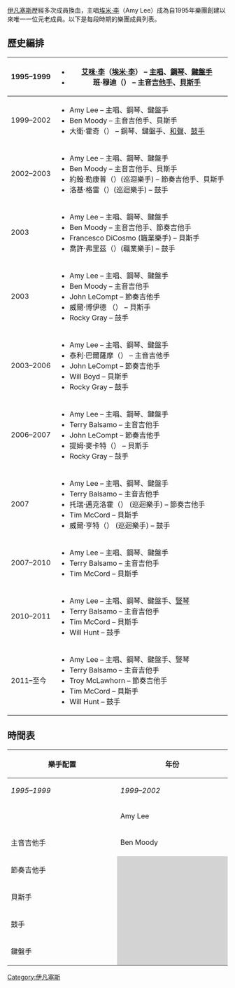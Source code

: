{{expand language|1=en|page=|time=2019-08-27T20:48:46+00:00}}
{{unreferenced|time=2019-08-27T20:48:46+00:00}}
[[伊凡塞斯|伊凡塞斯]]歷經多次成員換血，主唱[[埃米·李|埃米·李]]（Amy Lee）成為自1995年樂團創建以來唯一一位元老成員。以下是每段時期的樂團成員列表。

==歷史編排== 
{| class="toccolours" border=1 cellpadding=2 cellspacing=0 style="width:50%; margin:0 0 1em 1em; border-collapse:collapse; border:1px solid #E2E2E2;"
|-
! bgcolor="#E7EBEE" | 1995–1999
|
*[[埃米·李|艾咪·李]]（[[埃米·李|埃米·李]]） – [[主唱|主唱]]、[[鋼琴|鋼琴]]、[[鍵盤手|鍵盤手]]
*班·穆迪（{{tsl|en|Ben Moody|}}） – 主音[[吉他手|吉他手]]、[[貝斯手|貝斯手]]
|-
! bgcolor="#E7EBEE" | 1999–2002
|
*Amy Lee – 主唱、鋼琴、鍵盤手
*Ben Moody – 主音吉他手、貝斯手
*大衛·霍奇（{{tsl|en|David Hodges|}}） – 鋼琴、鍵盤手、[[和聲|和聲]]、[[鼓手|鼓手]]
|-
! bgcolor="#E7EBEE" | 2002–2003
|
*Amy Lee – 主唱、鋼琴、鍵盤手
*Ben Moody – 主音吉他手、貝斯手
*約翰·勒康普（{{tsl|en|John LeCompt|}}）(巡迴樂手) – 節奏吉他手、貝斯手
*洛基·格雷（{{tsl|en|Rocky Gray|}}）(巡迴樂手) – 鼓手
|-
! bgcolor="#E7EBEE" | 2003
|
*Amy Lee – 主唱、鋼琴、鍵盤手
*Ben Moody – 主音吉他手、節奏吉他手
*Francesco DiCosmo (職業樂手) – 貝斯手
*喬許·弗里茲（{{tsl|en|Josh Freese|}}）(職業樂手) – 鼓手
|-
! bgcolor="#E7EBEE" | 2003 
|
*Amy Lee – 主唱、鋼琴、鍵盤手
*Ben Moody – 主音吉他手 
*John LeCompt – 節奏吉他手
*威爾·博伊德 （{{tsl|en|Will Boyd|}}） – 貝斯手
*Rocky Gray – 鼓手
|- 
! bgcolor="#E7EBEE" | 2003–2006
|
*Amy Lee – 主唱、鋼琴、鍵盤手
*泰利·巴爾薩摩（{{tsl|en|Terry Balsamo|}}） – 主音吉他手
*John LeCompt – 節奏吉他手
*Will Boyd – 貝斯手
*Rocky Gray – 鼓手
|-
! bgcolor="#E7EBEE" | 2006–2007 
|
*Amy Lee – 主唱、鋼琴、鍵盤手
*Terry Balsamo – 主音吉他手
*John LeCompt – 節奏吉他手
*提姆·麥卡特（{{tsl|en|Tim McCord|}}） – 貝斯手
*Rocky Gray – 鼓手
|-
! bgcolor="E7EBEE" | 2007
|
*Amy Lee – 主唱、鋼琴、鍵盤手
*Terry Balsamo – 主音吉他手
*托瑞·邁克洛霍（{{tsl|en|Troy McLawhorn|}}） (巡迴樂手) – 節奏吉他手
*Tim McCord – 貝斯手
*威爾·亨特（{{tsl|en|Will Hunt|}}） (巡迴樂手) – 鼓手
|-
! bgcolor="E7EBEE" | 2007–2010
|
*Amy Lee – 主唱、鋼琴、鍵盤手
*Terry Balsamo – 主音吉他手
*Tim McCord – 貝斯手
|-
! bgcolor="E7EBEE" | 2010–2011
|
*Amy Lee – 主唱、鋼琴、鍵盤手、[[豎琴|豎琴]]
*Terry Balsamo – 主音吉他手
*Tim McCord – 貝斯手
*Will Hunt – 鼓手
|-
! bgcolor="E7EBEE" | 2011–至今
|
*Amy Lee – 主唱、鋼琴、鍵盤手、豎琴
*Terry Balsamo – 主音吉他手
*Troy McLawhorn – 節奏吉他手
*Tim McCord – 貝斯手
*Will Hunt – 鼓手
|}

==時間表==
{| class="wikitable" style="text-align:center"
! rowspan="2" | 樂手配置
! colspan="11" | 年份
|-
! width="9%"  | ''1995–1999''
! width="9%"  | ''1999–2002''
! width="9%"  | ''2002–2003''
! width="9%"  | ''2003''
! width="9%"  | ''2003''
! width="10%" | ''2003–2006''
! width="9%"  | ''2006–2007''
! width="9%"  | ''2007''
! width="9%"  | ''2007–2010''
! width="9%"  | ''2010–2011''
! width="9%"  | ''2011–至今''
|-
! {{nowrap|主唱、}}{{nowrap|鋼琴、鍵盤手、}} {{nowrap|豎琴}}
| colspan="11" | Amy Lee
|-
! 主音吉他手
| colspan="5" | Ben Moody
| colspan="6" | Terry Balsamo
|-
! 節奏吉他手
| colspan="2" style="background-color:lightgrey;" |  
| colspan="1" | John LeCompt
| colspan="1" style="background-color:lightgrey;" |  
| colspan="3" | John LeCompt
| colspan="1" | Troy McLawhorn
| colspan="2" style="background-color:lightgrey;" |  
| colspan="1" | Troy McLawhorn
|-
! 貝斯手
| colspan="3" style="background-color:lightgrey;" |  
| colspan="1" | Francesco Dicosmo
| colspan="2" | Will Boyd
| colspan="5" | Tim McCord
|-
! 鼓手
| colspan="2" style="background-color:lightgrey;" |  
| colspan="1" | Rocky Gray
| colspan="1" | Josh Freese
| colspan="3" | Rocky Gray
| colspan="1" | Will Hunt
| colspan="1" style="background-color:lightgrey;" |  
| colspan="2" | Will Hunt
|-
! 鍵盤手
| colspan="1" style="background-color:lightgrey;" |  
| colspan="1" | David Hodges
| colspan="9" style="background-color:lightgrey;" |  
|}


[[Category:伊凡塞斯|Category:伊凡塞斯]]